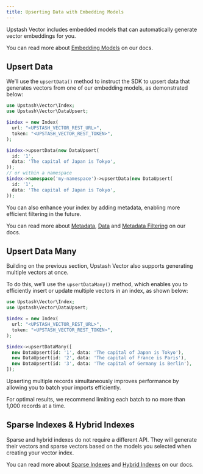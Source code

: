 ```yaml
---
title: Upserting Data with Embedding Models
---
```


Upstash Vector includes embedded models that can automatically generate vector embeddings for you.

You can read more about [Embedding Models](/vector/features/embeddingmodels) on our docs.

## Upsert Data

We’ll use the `upsertData()` method to instruct the SDK to upsert data that generates vectors from one of our embedding models, as demonstrated below:

```php
use Upstash\Vector\Index;
use Upstash\Vector\DataUpsert;

$index = new Index(
  url: "<UPSTASH_VECTOR_REST_URL>",
  token: "<UPSTASH_VECTOR_REST_TOKEN>",
);

$index->upsertData(new DataUpsert(
  id: '1',
  data: 'The capital of Japan is Tokyo',
));
// or within a namespace
$index->namespace('my-namespace')->upsertData(new DataUpsert(
  id: '1',
  data: 'The capital of Japan is Tokyo',
));
```

You can also enhance your index by adding metadata, enabling more efficient filtering in the future.

You can read more about [Metadata](/vector/features/metadata#metadata), [Data](/vector/features/metadata#data) and [Metadata Filtering](/vector/features/filtering) on our docs.

## Upsert Data Many

Building on the previous section, Upstash Vector also supports generating multiple vectors at once.

To do this, we’ll use the `upsertDataMany()` method, which enables you to efficiently insert or update multiple vectors in an index, as shown below:

```php
use Upstash\Vector\Index;
use Upstash\Vector\DataUpsert;

$index = new Index(
  url: "<UPSTASH_VECTOR_REST_URL>",
  token: "<UPSTASH_VECTOR_REST_TOKEN>",
);

$index->upsertDataMany([
  new DataUpsert(id: '1', data: 'The capital of Japan is Tokyo'),
  new DataUpsert(id: '2', data: 'The capital of France is Paris'),
  new DataUpsert(id: '3', data: 'The capital of Germany is Berlin'),
]);
```

Upserting multiple records simultaneously improves performance by allowing you to batch your imports efficiently.

<Note>For optimal results, we recommend limiting each batch to no more than 1,000 records at a time.</Note>

## Sparse Indexes & Hybrid Indexes

Sparse and hybrid indexes do not require a different API. They will generate their vectors and sparse vectors 
based on the models you selected when creating your vector index.

You can read more about [Sparse Indexes](/vector/features/sparseindexes) and [Hybrid Indexes](/vector/features/hybridindexes) on our docs.